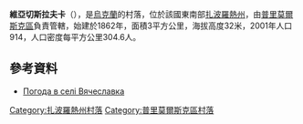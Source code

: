 {{coord|46|51|55|N|36|16|46|E|scale:100000|display=title}}

'''維亞切斯拉夫卡'''（{{lang-uk|Вячеславка}}），是[[烏克蘭|烏克蘭]]的村落，位於該國東南部[[扎波羅熱州|扎波羅熱州]]，由[[普里莫爾斯克區|普里莫爾斯克區]]負責管轄，始建於1862年，面積3平方公里，海拔高度32米，2001年人口914，人口密度每平方公里304.6人。

==參考資料==
* [http://weather.in.ua/ua/zaporozhskaja/4716 Погода в селі Вячеславка] {{Wayback|url=http://weather.in.ua/ua/zaporozhskaja/4716 |date=20111220154700 }}

[[Category:扎波羅熱州村落|Category:扎波羅熱州村落]]
[[Category:普里莫爾斯克區村落|Category:普里莫爾斯克區村落]]


{{Zaporizhia-geo-stub}}
